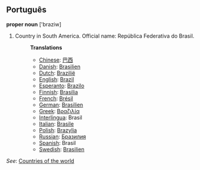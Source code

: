 ==Português==
'''proper noun'''
['braziw]

# Country in South America. Official name: República Federativa do Brasil.
#:'''Translations'''
#:*[[Chinese]]: [[巴西]]
#:*[[Danish]]: [[Brasilien]]
#:*[[Dutch]]: [[Brazilië]]
#:*[[English]]: [[Brazil]]
#:*[[Esperanto]]: [[Brazilo]]
#:*[[Finnish]]: [[Brasilia]]
#:*[[French]]: [[Brésil]]
#:*[[German]]: [[Brasilien]]
#:*[[Greek]]: [[Βραζιλία]]
#:*[[Interlingua]]: Brasil
#:*[[Italian]]: [[Brasile]]
#:*[[Polish]]: [[Brazylia]]
#:*[[Russian]]: [[Бразилия]]
#:*[[Spanish]]: Brasil
#:*[[Swedish]]: [[Brasilien]]

''See'': [[Countries of the world]]